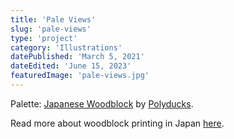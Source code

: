 ```yaml
---
title: 'Pale Views'
slug: 'pale-views'
type: 'project'
category: 'Illustrations'
datePublished: 'March 5, 2021'
dateEdited: 'June 15, 2023'
featuredImage: 'pale-views.jpg'
---
```


Palette:
[Japanese Woodblock](https://lospec.com/palette-list/japanese-woodblock) by
[Polyducks](https://polyducks.co.uk/).

Read more about woodblock printing in Japan
[here](https://en.wikipedia.org/wiki/Woodblock_printing_in_Japan#Schools_and_movements).

<ImageWithCaption
  src="posts/pale-views/pale-views-1.jpg"
  alt="Pale Views I"
  caption="I"
  layout="left"
/>

<ImageWithCaption
  src="posts/pale-views/pale-views-2.jpg"
  alt="Pale Views II"
  caption="II"
  layout="right"
/>

<ImageWithCaption
  src="posts/pale-views/pale-views-3.jpg"
  alt="Pale Views III"
  caption="III"
  layout="left"
/>

<ImageWithCaption
  src="posts/pale-views/pale-views-4.jpg"
  alt="Pale Views IV"
  caption="IV"
  layout="right"
/>

<ImageWithCaption
  src="posts/pale-views/pale-views-5.jpg"
  alt="Pale Views V"
  caption="V"
  layout="left"
/>

<ImageWithCaption
  src="posts/pale-views/pale-views-6.jpg"
  alt="Pale Views VI"
  caption="VI"
  layout="right"
/>

<ImageWithCaption
  src="posts/pale-views/pale-views-7.jpg"
  alt="Pale Views VII"
  caption="VII"
  layout="wide"
/>
